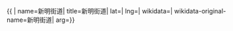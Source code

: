 {{ {{{1|PRC admin/showdata}}}|
name=新明街道|
title=新明街道|
lat=|
lng=|
wikidata=|
wikidata-original-name=新明街道|
arg={{{arg|}}}}}